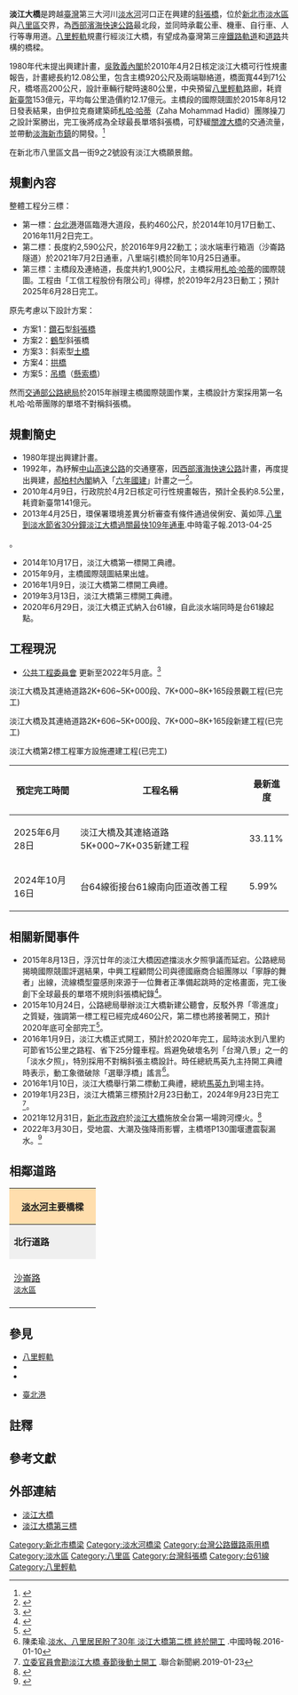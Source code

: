 {{Future public transportation}}
{{台灣未來建設}}
{{新北市未來建設}}
{{Infobox_Bridge
|bridge_name=淡江大橋
|native_name=Danjiang Bridge
|image=Danjiang Bridge at sunset 2015 rendering.jpg
|image_size=
|caption=淡江大橋夕照模擬圖
|official_name=淡江大橋
|carries= {{Jct|country=TWN|PH-ALL|61}}<ref name="行政院2020">{{Cite journal |publisher=中華民國行政院 |website=行政院公報資訊網 |url=https://gazette.nat.gov.tw/egFront/detail.do?metaid=116731&log=detailLogm |title=行政院公告：公告調整省道台61線及台61甲線等2條路線 |series=行政院公報第26卷第123期 |date=2020-06-29 |accessdate=2020-07-04 |journal= |archive-date=2021-02-10 |archive-url=https://web.archive.org/web/20210210100144/https://gazette.nat.gov.tw/egFront/detail.do?metaid=116731&log=detailLogm |dead-url=no }}</ref><br>[[File:New_Taipei_Metro_Danhai_LRT_Line_icon.svg|20px]][[八里輕軌|八里輕軌]]
|crosses=[[淡水河|淡水河]]
|locale={{ROC-TW}}<br/>[[新北市|新北市]][[淡水區|淡水區]]、[[八里區|八里區]]
|id=
|design=單塔不對稱[[斜張橋|斜張橋]]<ref name="淡江大橋新建工程計畫辦理情形">{{cite web|language=zh-tw|url=http://www.motc.gov.tw/ch/home.jsp?id=14&parentpath=0,2&mcustomize=news_view.jsp&dataserno=201508210005&aplistdn=ou=data,ou=news,ou=chinese,ou=ap_root,o=motc,c=tw&toolsflag=Y&imgfolder=img/standard|title=「淡江大橋新建工程」計畫辦理情形|author=|publisher=中華民國交通部|date=2015-08-21|accessdate=2015-08-29|archive-date=2020-02-02|archive-url=https://web.archive.org/web/20200202065735/http://www.motc.gov.tw/ch/home.jsp?id=14&parentpath=0%2C2&mcustomize=news_view.jsp&dataserno=201508210005&aplistdn=ou%3Ddata%2Cou%3Dnews%2Cou%3Dchinese%2Cou%3Dap_root%2Co%3Dmotc%2Cc%3Dtw&toolsflag=Y&imgfolder=img%2Fstandard|dead-url=no}}</ref>
|mainspan=450公尺<ref name="淡江大橋新建工程計畫辦理情形"/>
|length={{convert|920|m|ft|0}}
|width={{convert|44|m|ft|0}}到{{convert|71|m|ft|0}}
|height={{convert|200|m|ft|0}}
|clearance=
|below={{convert|20|m|ft|0}}
|begin=2014年10月17日<br>（主橋段2019年2月23日）
|open=預計2025年6月28日
|closed=
|cost=[[新臺幣|新臺幣]]153億元
|coordinates={{Coord|25.17531|121.41778|display=inline,title}}
|map_caption=淡江大橋在台灣的位置
}}

'''淡江大橋'''是跨越[[臺灣|臺灣]]第三大河川[[淡水河|淡水河]]河口正在興建的[[斜張橋|斜張橋]]，位於[[新北市|新北市]][[淡水區|淡水區]]與[[八里區|八里區]]交界，為[[台61線|西部濱海快速公路]]最北段，並同時承載公車、機車、自行車、人行等專用道。[[八里輕軌|八里輕軌]]規畫行經淡江大橋，有望成為臺灣第三座[[鐵路|鐵路軌道]]和[[道路|道路]]共構的橋樑{{efn|第一座為[[西螺大橋|西螺大橋]]，於1952年12月25日完工，1953年1月28日正式通車，橋上併設[[糖業鐵路|糖業鐵路]]，形成鐵公路同行現象，為[[南北平行預備線|南北平行預備線]]最晚完工的一段，唯1979年以妨礙交通為由拆除。第二座鐵路與公路共構是台南的西港大橋(1991年改建後拆除鐵路)。}}。

1980年代末提出興建計畫，[[吳敦義內閣|吳敦義內閣]]於2010年4月2日核定淡江大橋可行性規畫報告，計畫總長約12.08公里，包含主橋920公尺及兩端聯絡道，橋面寬44到71公尺，橋塔高200公尺，設計車輛行駛時速80公里，中央預留[[八里輕軌|八里輕軌]]路廊，耗資[[新臺幣|新臺幣]]153億元，平均每公里造價約12.17億元。主橋段的國際競圖於2015年8月12日發表結果，由伊拉克裔建築師[[札哈·哈蒂|札哈·哈蒂]]（Zaha Mohammad Hadid）團隊操刀之設計案勝出，完工後將成為全球最長單塔斜張橋，可舒緩[[關渡大橋|關渡大橋]]的交通流量，並帶動[[淡海新市鎮|淡海新市鎮]]的開發。<ref>{{Cite web|title=淡江大橋煙火尬101 侯友宜：帶新北躍上國際|url=https://news.ltn.com.tw/news/life/paper/1394446|access-date=2021年12月3日|author=周湘芸|date=2020年8月21日|publisher=自由時報|archive-date=2021年8月30日|archive-url=https://web.archive.org/web/20210830090109/https://news.ltn.com.tw/news/life/paper/1394446|dead-url=no}}</ref>

在新北市八里區文昌一街9之2號設有淡江大橋願景館。

== 規劃內容 ==

整體工程分三標：

*第一標：[[台北港|台北港]]港區臨港大道段，長約460公尺，於2014年10月17日動工、2016年11月2日完工。
*第二標：長度約2,590公尺，於2016年9月22動工；淡水端車行箱涵（沙崙路隧道）於2021年7月2日通車，八里端引橋於同年10月25日通車。
*第三標：主橋段及連絡道，長度共約1,900公尺，主橋採用[[札哈·哈蒂|札哈·哈蒂]]的國際競圖。工程由「工信工程股份有限公司」得標，於2019年2月23日動工；預計2025年6月28日完工。

原先考慮以下設計方案：

* 方案1：[[鑽石|鑽石]]型[[斜張橋|斜張橋]]
* 方案2：[[鶴|鶴]]型斜張橋
* 方案3：斜索型[[土橋|土橋]]
* 方案4：[[拱橋|拱橋]]
* 方案5：[[吊橋|吊橋]]（[[懸索橋|懸索橋]]）

然而[[交通部公路總局|交通部公路總局]]於2015年辦理主橋國際競圖作業，主橋設計方案採用第一名札哈·哈蒂團隊的單塔不對稱斜張橋。

== 規劃簡史 ==
*1980年提出興建計畫。
*1992年，為紓解[[中山高速公路|中山高速公路]]的交通壅塞，因[[西部濱海快速公路|西部濱海快速公路]]計畫，再度提出興建，[[郝柏村內閣|郝柏村內閣]]納入「[[六年國建|六年國建]]」計畫之一<ref>{{cite news |author1=汪淑芬 |author2=余曉涵 |editor=陳清芳 |url=https://www.cna.com.tw/news/ahel/201912260053.aspx |title=西濱快速公路工程大事記 |date=2019-12-26 |accessdate=2020-02-13 |publisher=中央通訊社 |language=zh-tw |archive-date=2021-02-10 |archive-url=https://web.archive.org/web/20210210100158/https://www.cna.com.tw/news/ahel/201912260053.aspx |dead-url=no }}</ref>。
* 2010年4月9日，行政院於4月2日核定可行性規畫報告，預計全長約8.5公里，耗資新臺幣141億元。
* 2013年4月25日，環保署環境差異分析審查有條件通過<ref>侯俐安、黃如萍.[http://news.chinatimes.com/focus/11050105/112013042500072.html 八里到淡水節省30分鐘淡江大橋過關最快109年通車].中時電子報.2013-04-25
 {{webarchive|url=https://web.archive.org/web/20130501023258/http://news.chinatimes.com/focus/11050105/112013042500072.html |date=2013-05-01 }}</ref>。
*2014年10月17日，淡江大橋第一標開工典禮。
*2015年9月，主橋國際競圖結果出爐。
*2016年1月9日，淡江大橋第二標開工典禮。
*2019年3月13日，淡江大橋第三標開工典禮。
*2020年6月29日，淡江大橋正式納入台61線，自此淡水端同時是台61線起點。

== 工程現況 ==

* [[行政院公共工程委員會|公共工程委員會]] 更新至2022年5月底。<ref>{{Cite web|title=標案管理系統|url=https://cmdweb.pcc.gov.tw/pccms/owa/guesmap.userinn|accessdate=2022-04-02|work=cmdweb.pcc.gov.tw|dead-url=no}}</ref>
淡江大橋及其連絡道路2K+606~5K+000段、7K+000~8K+165段景觀工程(已完工)

淡江大橋及其連絡道路2K+606~5K+000段、7K+000~8K+165段新建工程(已完工)

淡江大橋第2標工程軍方設施遷建工程(已完工)
{| class="wikitable"
!預定完工時間
!工程名稱||最新進度
|-
|2025年6月28日
|淡江大橋及其連絡道路5K+000~7K+035新建工程
|33.11%
|-
|2024年10月16日
|台64線銜接台61線南向匝道改善工程
|5.99%
|}

==相關新聞事件==
*2015年8月13日，浮沉廿年的淡江大橋因遮擋淡水夕照爭議而延宕。公路總局揭曉國際競圖評選結果，中興工程顧問公司與德國廠商合組團隊以「寧靜的舞者」出線，流線橋型靈感則來源于一位舞者正準備起跳時的定格畫面，完工後創下全球最長的單塔不規則斜張橋紀錄<ref>{{Cite web |url=http://udn.com/news/story/8488/1118363-%E6%B7%A1%E6%B1%9F%E5%A4%A7%E6%A9%8B%E7%AB%B6%E9%81%B8%E8%A9%95%E5%9C%96%E5%87%BA%E7%88%90-%E5%96%AE%E5%A1%94%E6%96%9C%E5%BC%B5%E3%80%81%E8%9E%8D%E5%90%88%E5%A4%95%E7%85%A7 |title=淡江大橋競選評圖出爐 單塔斜張、融合夕照|work=聯合報|date=2015-08-13|access-date=2016-01-16 |archive-url=https://web.archive.org/web/20151228090009/http://udn.com/news/story/8488/1118363-%E6%B7%A1%E6%B1%9F%E5%A4%A7%E6%A9%8B%E7%AB%B6%E9%81%B8%E8%A9%95%E5%9C%96%E5%87%BA%E7%88%90-%E5%96%AE%E5%A1%94%E6%96%9C%E5%BC%B5%E3%80%81%E8%9E%8D%E5%90%88%E5%A4%95%E7%85%A7 |archive-date=2015-12-28 |dead-url=yes }}</ref>。
*2015年10月24日，公路總局舉辦淡江大橋新建公聽會，反駁外界「零進度」之質疑，強調第一標工程已經完成460公尺，第二標也將接著開工，預計2020年底可全部完工<ref>{{Cite web |url=http://udn.com/news/story/7323/1268917-%E4%B8%80%E6%A8%99%E5%90%8A%E5%A1%94%E6%9F%B1%E2%80%A6%E6%B7%A1%E6%B1%9F%E5%A4%A7%E6%A9%8B%E3%80%8C%E6%9C%89%E9%80%B2%E5%BA%A6%E3%80%8D-2020%E5%B9%B4%E5%AE%8C%E5%B7%A5 |title=一標吊塔柱…淡江大橋「有進度」 2020年完工 |work=聯合報|date=2015-10-24|access-date=2016-01-16 |archive-url=https://web.archive.org/web/20161020174249/http://udn.com/news/story/7323/1268917-%E4%B8%80%E6%A8%99%E5%90%8A%E5%A1%94%E6%9F%B1%E2%80%A6%E6%B7%A1%E6%B1%9F%E5%A4%A7%E6%A9%8B%E3%80%8C%E6%9C%89%E9%80%B2%E5%BA%A6%E3%80%8D-2020%E5%B9%B4%E5%AE%8C%E5%B7%A5 |archive-date=2016-10-20 |dead-url=yes }}</ref>。
*2016年1月9日，淡江大橋正式開工，預計於2020年完工，屆時淡水到八里約可節省15公里之路程、省下25分鐘車程。爲避免破壞名列「台灣八景」之一的「淡水夕照」，特別採用不對稱斜張主橋設計。時任總統馬英九主持開工典禮時表示，動工象徵破除「選舉浮橋」謠言<ref>陳柔瑜.[http://www.chinatimes.com/newspapers/20160110000342-260106 淡水、八里居民盼了30年 淡江大橋第二標 終於開工] {{Wayback|url=http://www.chinatimes.com/newspapers/20160110000342-260106 |date=20200202065722 }}.中國時報.2016-01-10</ref>。
*2016年1月10日，淡江大橋舉行第二標動工典禮，總統[[馬英九|馬英九]]到場主持。
*2019年1月23日，淡江大橋第三標預計2月23日動工，2024年9月23日完工<ref>[https://udn.com/news/story/7323/3610525 立委官員會勘淡江大橋 春節後動土開工] {{Wayback|url=https://udn.com/news/story/7323/3610525 |date=20200202065705 }}.聯合新聞網.2019-01-23</ref>。
*2021年12月31日，[[新北市政府|新北市政府]]於[[淡江大橋|淡江大橋]]施放全台第一場跨河煙火。<ref>{{cite news |title=絢麗迎接2022！全台跨年煙火璀璨齊發　各縣市聲量大比拼 |url=https://dailyview.tw/amp/daily/2022/01/02 |agency=網路溫度計 |archiveurl=https://web.archive.org/web/20220102140249/https://dailyview.tw/amp/daily/2022/01/02|archivedate=2022-01-05}}</ref>
*2022年3月30日，受地震、大潮及強降雨影響，主橋塔P130圍堰遭震裂漏水。<ref>{{Cite web |url=https://www.cna.com.tw/news/ahel/202204090133.aspx |title=淡江大橋主橋塔圍堰漏水 公路總局下週完成修補|work=中央社|date=2022-04-09}}</ref>

== 相鄰道路 ==
{|  class="toccolours" border="1" cellpadding="4" style="margin: 0 auto; border-collapse: collapse; text-align: center; white-space:nowrap;"
|-
! colspan="3" style="background: #ffdead;" | '''[[淡水河|淡水河]]主要橋樑'''
|-
| style="background: #efefef;" | '''北行道路'''
| colspan="1" style= "background: #efefef;"    |'''淡水河'''
| style="background: #efefef;" | '''南行道路'''
|-
| style="width:140px; height:88px;" |  [[沙崙路|沙崙路]]<br><small>[[淡水區|淡水區]]</small>
| style="width:200px; height:75px;" | '''淡江大橋'''<br /><small>''往''</small><br /><small>''←[[新北市|新北市]][[淡水區|淡水區]]　[[新北市|新北市]][[八里區|八里區]]→''</small>
| style="width:140px; height:75px;" | 臨港大道<br />{{Jct|country=TWN|PH-ALL|61}}<br /><small>[[八里區|八里區]]、[[臺北港|臺北港]]、{{Jct|country=TWN|PH-ALL|64}}</small>
{| border="0"
|}
|}

== 參見 ==
* [[八里輕軌|八里輕軌]]
* {{Jct|country=TWN|PH|15}}
* {{Jct|country=TWN|PH-ALL|64}}
* {{Jct|country=TWN|extra=port}}[[臺北港|臺北港]]

==註釋==
{{Notelist}}

==參考文獻==
{{reflist|2}}

==外部連結==
*[https://djbridge.thb.gov.tw 淡江大橋] {{Wayback|url=https://djbridge.thb.gov.tw |date=20210127223644 }}
*[http://ksecodb.com/ksecodb/index.php/Welcome/dj_index 淡江大橋第三標] {{Wayback|url=http://ksecodb.com/ksecodb/index.php/Welcome/dj_index |date=20210127233043 }}

{{淡水河流域橋樑}}

[[Category:新北市橋梁|Category:新北市橋梁]]
[[Category:淡水河橋梁|Category:淡水河橋梁]]
[[Category:台灣公路鐵路兩用橋|Category:台灣公路鐵路兩用橋]]
[[Category:淡水區|Category:淡水區]]
[[Category:八里區|Category:八里區]]
[[Category:台灣斜張橋|Category:台灣斜張橋]]
[[Category:台61線|Category:台61線]]
[[Category:八里輕軌|Category:八里輕軌]]